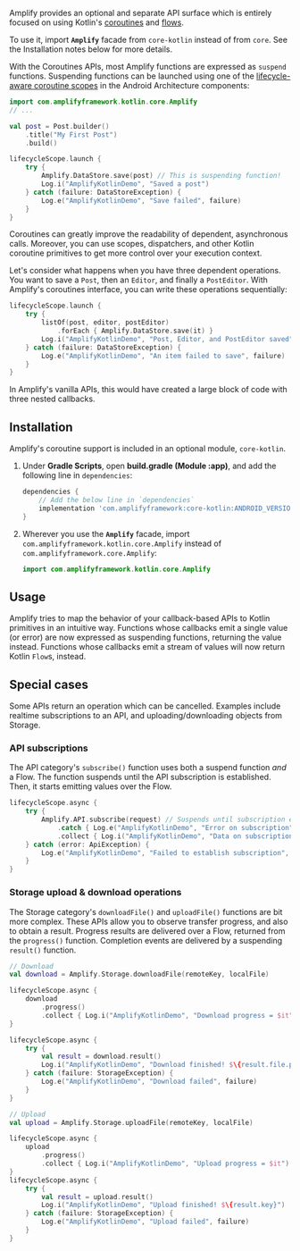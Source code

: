 Amplify provides an optional and separate API surface which is entirely focused on using Kotlin's [coroutines](https://developer.android.com/kotlin/coroutines) and [flows](https://developer.android.com/kotlin/flow).

To use it, import **`Amplify`** facade from `core-kotlin` instead of from `core`. See the Installation notes below for more details.

With the Coroutines APIs, most Amplify functions are expressed as `suspend` functions. Suspending functions can be launched using one of the [lifecycle-aware coroutine scopes](https://developer.android.com/topic/libraries/architecture/coroutines#lifecyclescope) in the Android Architecture components:

```kotlin
import com.amplifyframework.kotlin.core.Amplify
// ...

val post = Post.builder()
    .title("My First Post")
    .build()

lifecycleScope.launch {
    try {
        Amplify.DataStore.save(post) // This is suspending function!
        Log.i("AmplifyKotlinDemo", "Saved a post")
    } catch (failure: DataStoreException) {
        Log.e("AmplifyKotlinDemo", "Save failed", failure)
    }
}
```

Coroutines can greatly improve the readability of dependent, asynchronous calls. Moreover, you can use scopes, dispatchers, and other Kotlin coroutine primitives to get more control over your execution context.

Let's consider what happens when you have three dependent operations. You want to save a `Post`, then an `Editor`, and finally a `PostEditor`. With Amplify's coroutines interface, you can write these operations sequentially:

```kotlin
lifecycleScope.launch {
    try {
        listOf(post, editor, postEditor)
            .forEach { Amplify.DataStore.save(it) }
        Log.i("AmplifyKotlinDemo", "Post, Editor, and PostEditor saved")
    } catch (failure: DataStoreException) {
        Log.e("AmplifyKotlinDemo", "An item failed to save", failure)
    }
}
```

In Amplify's vanilla APIs, this would have created a large block of code with three nested callbacks.

## Installation

Amplify's coroutine support is included in an optional module, `core-kotlin`.

1.  Under **Gradle Scripts**, open **build.gradle (Module :app)**, and add the following line in `dependencies`:

    ```groovy
    dependencies {
        // Add the below line in `dependencies`
        implementation 'com.amplifyframework:core-kotlin:ANDROID_VERSION'
    }
    ```

2.  Wherever you use the **`Amplify`** facade, import `com.amplifyframework.kotlin.core.Amplify` instead of `com.amplifyframework.core.Amplify`:

    ```java
    import com.amplifyframework.kotlin.core.Amplify
    ```

## Usage

Amplify tries to map the behavior of your callback-based APIs to Kotlin primitives in an intuitive way. Functions whose callbacks emit a single value (or error) are now expressed as suspending functions, returning the value instead. Functions whose callbacks emit a stream of values will now return Kotlin `Flow`s, instead.

## Special cases

Some APIs return an operation which can be cancelled. Examples include realtime subscriptions to an API, and uploading/downloading objects from Storage.

### API subscriptions

The API category's `subscribe()` function uses both a suspend function _and_ a Flow. The function suspends until the API subscription is established. Then, it starts emitting values over the Flow.

```kotlin
lifecycleScope.async {
    try {
        Amplify.API.subscribe(request) // Suspends until subscription established
            .catch { Log.e("AmplifyKotlinDemo", "Error on subscription", it) }
            .collect { Log.i("AmplifyKotlinDemo", "Data on subscription = $it") }
    } catch (error: ApiException) {
        Log.e("AmplifyKotlinDemo", "Failed to establish subscription", error)
    }
}
```

### Storage upload & download operations

The Storage category's `downloadFile()` and `uploadFile()` functions are bit more complex. These APIs allow you to observe transfer progress, and also to obtain a result. Progress results are delivered over a Flow, returned from the `progress()` function. Completion events are delivered by a suspending `result()` function.

```kotlin
// Download
val download = Amplify.Storage.downloadFile(remoteKey, localFile)

lifecycleScope.async {
    download
        .progress()
        .collect { Log.i("AmplifyKotlinDemo", "Download progress = $it") }
}

lifecycleScope.async {
    try {
        val result = download.result()
        Log.i("AmplifyKotlinDemo", "Download finished! $\{result.file.path}")
    } catch (failure: StorageException) {
        Log.e("AmplifyKotlinDemo", "Download failed", failure)
    }
}

// Upload
val upload = Amplify.Storage.uploadFile(remoteKey, localFile)

lifecycleScope.async {
    upload
        .progress()
        .collect { Log.i("AmplifyKotlinDemo", "Upload progress = $it") }
}
lifecycleScope.async {
    try {
        val result = upload.result()
        Log.i("AmplifyKotlinDemo", "Upload finished! $\{result.key}")
    } catch (failure: StorageException) {
        Log.e("AmplifyKotlinDemo", "Upload failed", failure)
    }
}
```
